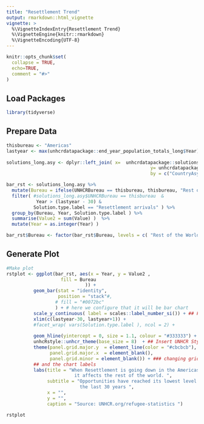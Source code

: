 ```yaml
---
title: "Resettlement Trend"
output: rmarkdown::html_vignette
vignette: >
  %\VignetteIndexEntry{Resettlement Trend}
  %\VignetteEngine{knitr::rmarkdown}
  %\VignetteEncoding{UTF-8}
---
```


```r
knitr::opts_chunk$set(
  collapse = TRUE,
  echo=TRUE,
  comment = "#>"
)
```


## Load Packages

```r
library(tidyverse)
```

## Prepare Data
 
```r
thisbureau <- "Americas"
lastyear <- max(unhcrdatapackage::end_year_population_totals_long$Year)
 
solutions_long.asy <- dplyr::left_join( x=  unhcrdatapackage::solutions_long, 
                                                     y= unhcrdatapackage::reference, 
                                                     by = c("CountryAsylumCode" = "iso_3"))

bar_rst <- solutions_long.asy %>%
  mutate(Bureau = ifelse(UNHCRBureau == thisbureau, thisbureau, "Rest of the World")) %>%
  filter( #solutions_long.asy$UNHCRBureau == thisbureau  &
           Year > (lastyear - 30) & 
          Solution.type.label == "Resettlement arrivals" ) %>%
  group_by(Bureau, Year, Solution.type.label ) %>%
  summarise(Value2 = sum(Value) )  %>%
  mutate(Year = as.integer(Year) ) 

bar_rst$Bureau <- factor(bar_rst$Bureau, levels = c( "Rest of the World", "Americas"))
```

## Generate Plot

```r
#Make plot
rstplot <- ggplot(bar_rst, aes(x = Year, y = Value2 , 
                    fill = Bureau
                             )) + 
          geom_bar(stat = "identity", 
                   position = "stack"#, 
                  # fill = "#0072bc"
                  ) + # here we configure that it will be bar chart
          scale_y_continuous( label = scales::label_number_si()) + ## Format axis number
          xlim(c(lastyear-30, lastyear+1)) +
          #facet_wrap( vars(Solution.type.label ), ncol = 2) +
        
          geom_hline(yintercept = 0, size = 1.1, colour = "#333333") +
          unhcRstyle::unhcr_theme(base_size = 8)  + ## Insert UNHCR Style
          theme(panel.grid.major.y  = element_line(color = "#cbcbcb"), 
                panel.grid.major.x  = element_blank(), 
                panel.grid.minor = element_blank()) + ### changing grid line that should appear
          ## and the chart labels
          labs(title = "When Resettlement is going down in the Americas, 
                         it affects the rest of the world. ",
               subtitle = "Opportunities have reached its lowest level ever in 
                           the last 30 years ",
               x = "",
               y = "",
               caption = "Source: UNHCR.org/refugee-statistics ")

rstplot
```

  